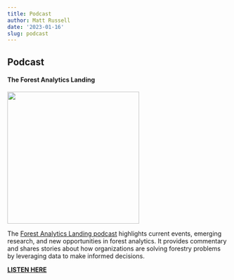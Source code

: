 ```yaml
---
title: Podcast
author: Matt Russell
date: '2023-01-16'
slug: podcast
---
```


## Podcast
  
#### The Forest Analytics Landing


<left>
![](/podcast_cover_small3.png){width=300px}

The [Forest Analytics Landing podcast](https://anchor.fm/matthew-russell95) highlights current events, emerging research, and new opportunities in forest analytics. It provides commentary and shares stories about how organizations are solving forestry problems by leveraging data to make informed decisions.   

**[**LISTEN HERE**](https://anchor.fm/matthew-russell95)**
